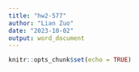 ```yaml
---
title: "hw2-577"
author: "Lian Zuo"
date: "2023-10-02"
output: word_document
---
```


```r
knitr::opts_chunk$set(echo = TRUE)
```

